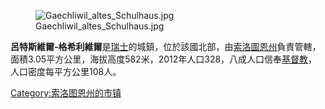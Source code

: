 [[Image:Gaechliwil_altes_Schulhaus.jpg|right]]

'''呂特斯維爾-格希利維爾'''是[[瑞士|瑞士]]的城鎮，位於該國北部，由[[索洛圖恩州|索洛圖恩州]]負責管轄，面積3.05平方公里，海拔高度582米，2012年人口328，八成人口信奉[[基督教|基督教]]，人口密度每平方公里108人。

{{Switzerland-geo-stub}}
[[Category:索洛图恩州的市镇|Category:索洛图恩州的市镇]]